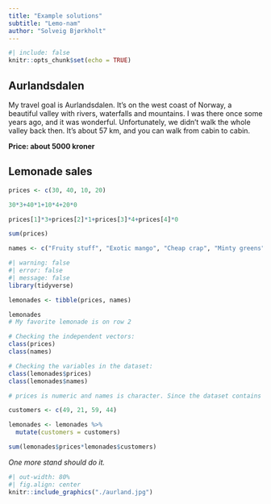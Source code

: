 ```yaml
---
title: "Example solutions"
subtitle: "Lemo-nam"
author: "Solveig Bjørkholt"
---
```


```r
#| include: false
knitr::opts_chunk$set(echo = TRUE)
```

## Aurlandsdalen

My travel goal is Aurlandsdalen. It's on the west coast of Norway, a beautiful valley with rivers, waterfalls and mountains. I was there once some years ago, and it was wonderful. Unfortunately, we didn't walk the whole valley back then. It's about 57 km, and you can walk from cabin to cabin. 

**Price: about 5000 kroner**

## Lemonade sales

```r
prices <- c(30, 40, 10, 20)
```

```r
30*3+40*1+10*4+20*0

prices[1]*3+prices[2]*1+prices[3]*4+prices[4]*0
```

```r
sum(prices)
```

```r
names <- c("Fruity stuff", "Exotic mango", "Cheap crap", "Minty greens")
```

```r
#| warning: false
#| error: false
#| message: false
library(tidyverse)
```

```r
lemonades <- tibble(prices, names)
```

```r
lemonades
# My favorite lemonade is on row 2
```

```r
# Checking the independent vectors:
class(prices)
class(names)

# Checking the variables in the dataset:
class(lemonades$prices)
class(lemonades$names)

# prices is numeric and names is character. Since the dataset contains two variables of different types, we could not have made it into a matrix. Matrices require all variables to be of the same type.

```

```r
customers <- c(49, 21, 59, 44)
```


```r
lemonades <- lemonades %>%
  mutate(customers = customers)
```


```r
sum(lemonades$prices*lemonades$customers)
```

*One more stand should do it.*


```r
#| out-width: 80%
#| fig.align: center
knitr::include_graphics("./aurland.jpg")
```

